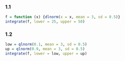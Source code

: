 ### 1.1

```r
f = function (x) {dlnorm(x = x, mean = 3, sd = 0.5)}
integrate(f, lower = 25, upper = 50)
```

### 1.2

```r
low = qlnorm(0.1, mean = 3, sd = 0.5)
up = qlnorm(0.9, mean = 3, sd = 0.5)
integrate(f, lower = low, upper = up)
```